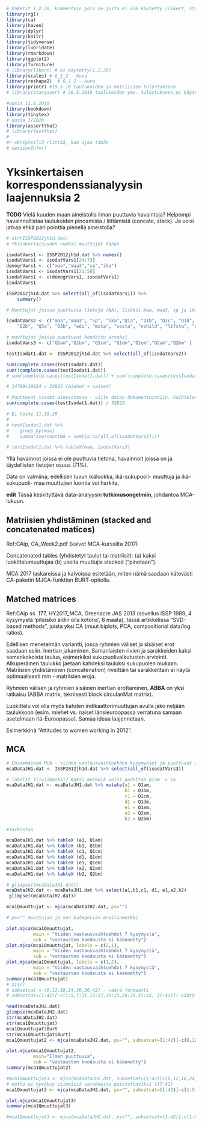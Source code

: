 ```r
# Paketit 1.2.20, kommentoin pois ne joita ei ole käytetty (likert, stargazer)
library(rgl)
library(ca)
library(haven)
library(dplyr)
library(knitr)
library(tidyverse)
library(lubridate)
library(rmarkdown)
library(ggplot2)
library(furniture)
# library(likert) # ei käytetty(1.2.20)
library(scales) # G_1_2 - kuva
library(reshape2)  # G_1_2 - kuva
library(printr) #19.5.18 taulukoiden ja matriisien tulostukseen
# library(stargazer) # 28.5.2018 taulukoiden yms. tulostukseen,ei käytetty(1.2.20)

#Uusia 13.6.2018
library(bookdown)
library(tinytex)
# Uusia 1/2020
library(assertthat)
# library(testthat)
#
#r-skripteillä riittää, kun ajaa tämän
# sessionInfo()
```

# Yksinkertaisen korrespondenssianalyysin laajennuksia 2

**TODO** Vielä kuuden maan aineistolla ilman puuttuvia havaintoja? Helpompi 
havainnollistaa taulukoiden pinoamista / liittämistä (concate, stack). Ja voisi 
jatkaa ehkä pari pointtia pienellä aineistolla?

```r

# str(ISSP2012jh1d.dat)
# Yksinkertaisuuden vuoksi muuttujat tähän

isodatVars1 <- ISSP2012jh1d.dat %>% names()
isodatVars1 <- isodatVars1[24:73]
demogrVars1 <- c("maa","maa3","sp","ika")
isodatVars1 <- isodatVars1[21:50]
isodatVars1 <- c(demogrVars1, isodatVars1)
isodatVars1

ISSP2012jh1d.dat %>% select(all_of(isodatVars1)) %>% 
    summary()

# Muuttujat joissa puuttuvia tietoja (NA), lisäksi maa, maa3, sp ja ika

isodatVars2 <- c("maa","maa3", "sp", "ika","Q1a", "Q1b", "Q1c", "Q1d", "Q1e", "Q2a",
    "Q2b", "Q3a", "Q3b", "edu", "msta", "sosta", "nchild", "lifsta", "urbru")

# muuttujat joissa puuttuvat koodattu arvoksi
isodatVars3 <- c("Q1am","Q1bm", "Q1cm", "Q1dm","Q1em","Q2am","Q2bm" )

testIsodat1.dat <- ISSP2012jh1d.dat %>% select(all_of(isodatVars2))

sum(complete.cases(testIsodat1.dat)) 
sum(!complete.cases(testIsodat1.dat))
# sum(complete.cases(testIsodat1.dat)) + sum(!complete.cases(testIsodat1.dat)) = 32823

# 14789+18034 = 32823 (miehet + naiset)

# Puuttuvat tiedot aineistossa - viite datan dokumentointiin. Vaihtelee maittain ja muuttujittain, paljon.
sum(complete.cases(testIsodat1.dat)) / 32823

# Ei toimi 11.10.20
#
# testIsodat1.dat %>%
#    group_by(maa)
#    summarise(countNA = sum(is.na(all_of(isodatVars3))))

# testIsodat1.dat %>% tableX(maa, isodatVars3)
```
Yllä havainnot joissa ei ole puuttuvia tietona, havainnoit joissa on ja täydellisten tietojen osuus (71%).

Data on valmiina, edellisen luvun ikäluokka, ikä-sukupuoli- muuttuja ja 
ikä-sukupuoli- maa muuttujien luontia voi harkita.

**edit** Tässä keskityttävä data-analyysin **tutkimusongelmiin**, johdantoa MCA-lukuun.

## Matriisien yhdistäminen (stacked and concatenated matices)

Ref:CAip, CA_Week2.pdf (kalvot MCA-kurssilta 2017)


Concatenated tables (yhdistetyt taulut tai matriisit): (a) kaksi luokittelumuuttujaa (b) useita muuttujia stacked ("pinotaan").

MCA 2017 laskareissa ja kalvoissa esitetään, miten nämä saadaan kätevästi CA-paketin MJCA-funktion BURT-optiolla.



## Matched matrices

Ref:CAip ss. 177, HY2017_MCA, Greenacre JAS 2013 (sovellus ISSP 1989, 4 kysymystä 'pitäisikö äidin olla kotona', 8 maata), tässä artikkelissa "SVD-based methods", joista yksi CA (muut biplots, PCA, compositional data/log ratios).

Edellisen menetelmän variantti, jossa ryhmien väliset ja sisäiset erot saadaan esiin. Inertian jakaminen.
Samanlaisten rivien ja sarakkeiden kaksi samankokoista taulua, esimerkiksi sukupuolivaikutusten arviointi. Alkuperäinen taulukko jaetaan kahdeksi tauluksi sukupuolen mukaan. Matriisien yhdistäminen (concatenation) riveittäin tai sarakkeittain ei näytä optimaalisesti mm - matriisien eroja.

Ryhmien välisen ja ryhmien sisäinen inertian erottaminen, **ABBA** on yksi ratkaisu (ABBA matrix, teknisesti block circulanMat matrix).

Luokittelu voi olla myös kahden indikaattorimuuttujan avulla jako neljään taulukkoon (esim. miehet vs. naiset länsieuroopassa verratuna samaan asetelmaan itä-Euroopassa). Samaa ideaa laajennetaan.

Esimerkkinä "Attitudes to women working in 2012".

## MCA
```r
# Ensimmäinen MCA - viiden vastausvaihtoehdon kysymykset ja puuttuvat tiedot
mcaDataJH1.dat <- ISSP2012jh1d.dat %>% select(all_of(isodatVars3))

# labelit tiiviimmiksi? Kaksi merkkiä voisi pudottaa Q1am -> 1a
mcaDataJH1.dat <- mcaDataJH1.dat %>% mutate(a1 = Q1am,
                                            b1 = Q1bm, 
                                            c1 = Q1cm,
                                            d1 = Q1dm,
                                            e1 = Q1em,
                                            a2 = Q2am,
                                            b2 = Q2bm)

#Tarkistus

mcaDataJH1.dat %>% tableX (a1, Q1am)
mcaDataJH1.dat %>% tableX (b1, Q1bm)
mcaDataJH1.dat %>% tableX (c1, Q1cm)
mcaDataJH1.dat %>% tableX (d1, Q1dm)
mcaDataJH1.dat %>% tableX (e1, Q1em)
mcaDataJH1.dat %>% tableX (a2, Q2am)
mcaDataJH1.dat %>% tableX (b2, Q2bm)

# glimpse((mcaDataJH1.dat))
mcaDataJH2.dat <- mcaDataJH1.dat %>% select(a1,b1,c1, d1, e1,a2,b2)
 glimpse((mcaDataJH2.dat))

mca1Qmuuttujat <- mjca(mcaDataJH2.dat, ps="")

# ps="" muuttujan ja sen kategorian eroitinmerkki

plot.mjca(mca1Qmuuttujat,
          main = "Viiden vastausvaihtoehdot 7 kysymystä",
          sub = "vastausten koodausta ei käännetty")
plot.mjca(mca1Qmuuttujat, labels = c(2,1),
          main = "Viiden vastausvaihtoehdot 7 kysymystä",
          sub = "vastausten koodausta ei käännetty")
plot.mjca(mca1Qmuuttujat, labels = c(1,2),
          main = "Viiden vastausvaihtoehdot 7 kysymystä",
          sub = "vastausten koodausta ei käännetty")
summary(mca1Qmuuttujat)
# X11()
# subsetcat = (6,12,18,24,30,36,42) - väärä formaatti
# subsetcat=(1:42)[-c(1:5,7:11,13:17,19:23,24:29,31:35, 37:41)]) väärä formaatti

head(mcaDataJH2.dat)
glimpse(mcaDataJH2.dat)
str(mcaDataJH2.dat)
str(mca1Qmuuttujat)
mca1Qmuuttujat$Burt
str(mca1Qmuuttujat$Burt)
mca1Qmuuttujat2 <- mjca(mcaDataJH2.dat, ps="", subsetcat=(1:42)[-c(6,12,18,24,30,36,42)])

plot.mjca(mca1Qmuuttujat2,
          main="Ilman puuttuvia",
          sub = "vastausten koodausta ei käännetty")
summary(mca1Qmuuttujat2)

#mca1Qmuuttujat3 <- mjca(mcaDataJH2.dat, subsetcat=(1:42)[c(6,12,18,24,30,36,4)]) alla toimii, 
# mutta ei hyväksy viimeisiä sarakkeita poistettaviksi (37:41)
mca1Qmuuttujat3 <- mjca(mcaDataJH2.dat, ps="", subsetcat=(1:42)[-c(1:5, 7:11, 13:17, 19:23,25:29,31:35)])

plot.mjca(mca1Qmuuttujat3)
summary(mca1Qmuuttujat3)

#mca1Qmuuttujat3 <- mjca(mcaDataJH2.dat, ps="", subsetcat=(1:42)[-c(1:5, 7:11, 13:17, 19:23,25:29,31:35, 37:41)])



```


